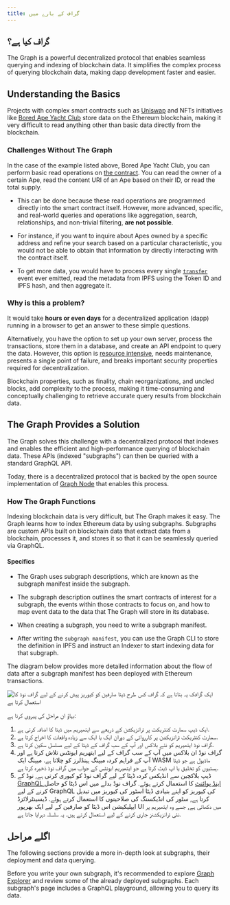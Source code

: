 ```yaml
---
title: گراف کے بارے میں
---
```


## گراف کیا ہے؟

The Graph is a powerful decentralized protocol that enables seamless querying and indexing of blockchain data. It simplifies the complex process of querying blockchain data, making dapp development faster and easier.

## Understanding the Basics

Projects with complex smart contracts such as [Uniswap](https://uniswap.org/) and NFTs initiatives like [Bored Ape Yacht Club](https://boredapeyachtclub.com/) store data on the Ethereum blockchain, making it very difficult to read anything other than basic data directly from the blockchain.

### Challenges Without The Graph

In the case of the example listed above, Bored Ape Yacht Club, you can perform basic read operations on [the contract](https://etherscan.io/address/0xbc4ca0eda7647a8ab7c2061c2e118a18a936f13d#code). You can read the owner of a certain Ape, read the content URI of an Ape based on their ID, or read the total supply.

- This can be done because these read operations are programmed directly into the smart contract itself. However, more advanced, specific, and real-world queries and operations like aggregation, search, relationships, and non-trivial filtering, **are not possible**.

- For instance, if you want to inquire about Apes owned by a specific address and refine your search based on a particular characteristic, you would not be able to obtain that information by directly interacting with the contract itself.

- To get more data, you would have to process every single [`transfer`](https://etherscan.io/address/0xbc4ca0eda7647a8ab7c2061c2e118a18a936f13d#code#L1746) event ever emitted, read the metadata from IPFS using the Token ID and IPFS hash, and then aggregate it.

### Why is this a problem?

It would take **hours or even days** for a decentralized application (dapp) running in a browser to get an answer to these simple questions.

Alternatively, you have the option to set up your own server, process the transactions, store them in a database, and create an API endpoint to query the data. However, this option is [resource intensive](/resources/benefits/), needs maintenance, presents a single point of failure, and breaks important security properties required for decentralization.

Blockchain properties, such as finality, chain reorganizations, and uncled blocks, add complexity to the process, making it time-consuming and conceptually challenging to retrieve accurate query results from blockchain data.

## The Graph Provides a Solution

The Graph solves this challenge with a decentralized protocol that indexes and enables the efficient and high-performance querying of blockchain data. These APIs (indexed "subgraphs") can then be queried with a standard GraphQL API.

Today, there is a decentralized protocol that is backed by the open source implementation of [Graph Node](https://github.com/graphprotocol/graph-node) that enables this process.

### How The Graph Functions

Indexing blockchain data is very difficult, but The Graph makes it easy. The Graph learns how to index Ethereum data by using subgraphs. Subgraphs are custom APIs built on blockchain data that extract data from a blockchain, processes it, and stores it so that it can be seamlessly queried via GraphQL.

#### Specifics

- The Graph uses subgraph descriptions, which are known as the subgraph manifest inside the subgraph.

- The subgraph description outlines the smart contracts of interest for a subgraph, the events within those contracts to focus on, and how to map event data to the data that The Graph will store in its database.

- When creating a subgraph, you need to write a subgraph manifest.

- After writing the `subgraph manifest`, you can use the Graph CLI to store the definition in IPFS and instruct an Indexer to start indexing data for that subgraph.

The diagram below provides more detailed information about the flow of data after a subgraph manifest has been deployed with Ethereum transactions.

![ایک گرافک یہ بتاتا ہے کہ گراف کس طرح ڈیٹا صارفین کو کیوریز پیش کرنے کے لیے گراف نوڈ کا استعمال کرتا ہے](/img/graph-dataflow.png)

بہاؤ ان مراحل کی پیروی کرتا ہے:

1.  ایک ڈیپ سمارٹ کنٹریکٹ پر ٹرانزیکشن کے ذریعے سے ایتھیریم میں ڈیٹا کا اضافہ کرتی ہے.
2.  سمارٹ کنٹریکٹ ٹرانزیکشن پر کارروائی کے دوران ایک یا ایک سے زیادہ واقعات کا اخراج کرتا ہے.
3.  گراف نوڈ ایتھیریم کو نئے بلاکس اور آپ کے سب گراف کے ڈیٹا کے لیے مسلسل سکین کرتا ہے.
4.  گراف نوڈ ان بلاکس میں آپ کے سب گراف کے لیے ایتھریم ایونٹس تلاش کرتا ہے اور آپ کے فراہم کردہ میپنگ ہینڈلرز کو چلاتا ہے. میپنگ ایک WASM ماڈیول ہے جو ڈیٹا ہستیوں کو تخلیق یا اپ ڈیٹ کرتا ہے جو ایتھیریم ایونٹس کے جواب میں گراف نوڈ ذخیرہ کرتا ہے.
5.  ڈیپ بلاکچین سے انڈیکس کردہ ڈیٹا کے لیے گراف نوڈ کو کیوری کرتی ہے, نوڈ کے [GraphQL اینڈ پوائنٹ](https://graphql.org/learn/) کا استعمال کرتے ہوئے. گراف نوڈ بدلے میں اس ڈیٹا کو حاصل کرنے کے لیے GraphQL کی کیوریز کو اپنے بنیادی ڈیٹا اسٹور کی کیوریز میں تبدیل کرتا ہے, سٹور کی انڈیکسنگ کی صلاحیتوں کا استعمال کرتے ہوئے. ڈیسینٹرلائزڈ ایپلیکیشن اس ڈیٹا کو صارفین کے لیے ایک بھرپور UI میں دکھاتی ہے, جسے وہ ایتھیریم پر نئی ٹرانزیکشنز جاری کرنے کے لیے استعمال کرتے ہیں. یہ سلسلہ دہرایا جاتا ہے.

## اگلے مراحل

The following sections provide a more in-depth look at subgraphs, their deployment and data querying.

Before you write your own subgraph, it's recommended to explore [Graph Explorer](https://thegraph.com/explorer) and review some of the already deployed subgraphs. Each subgraph's page includes a GraphQL playground, allowing you to query its data.

